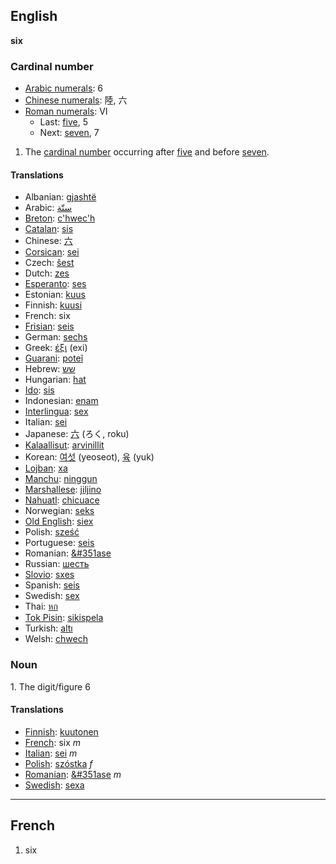 ==English==
'''six'''

===Cardinal number===

*[[w:Arabic Numerals|Arabic numerals]]: 6
*[[w:Chinese numerals|Chinese numerals]]: 陸, 六
*[[w:Roman numerals|Roman numerals]]: VI
**Last: [[five]], 5
**Next: [[seven]], 7

# The [[cardinal number]] occurring after [[five]] and before [[seven]].

====Translations====

*Albanian: [[gjashtë]]
*Arabic: [[ستّة]]
*[[Breton]]: [[c'hwec'h]]
*[[Catalan]]: [[sis]]
*Chinese: [[六]]
*[[Corsican]]: [[sei]]
*Czech: [[šest]]
*Dutch: [[zes]]
*[[Esperanto]]: [[ses]]
*Estonian: [[kuus]]
*Finnish: [[kuusi]]
*French: six
*[[Frisian]]: [[seis]]
*German: [[sechs]]
*Greek: [[έξι]] (exi)
*[[Guarani]]: [[poteĩ]]
*Hebrew: [[שש]]
*Hungarian: [[hat]]
*[[Ido]]: [[sis]]
*Indonesian: [[enam]]
*[[Interlingua]]: [[sex]]
*Italian: [[sei]]
*Japanese: [[六]] (ろく, roku)
*[[Kalaallisut]]: [[arvinillit]]
*Korean: [[여섯]] (yeoseot), [[육]] (yuk)
*[[Lojban]]: [[xa]]
*[[Manchu]]: [[ninggun]]
*[[Marshallese]]: [[jiljino]]
*[[Nahuatl]]: [[chicuace]]
*Norwegian: [[seks]]
*[[Old English]]: [[siex]]
*Polish: [[sześć]]
*Portuguese: [[seis]]
*Romanian: [[&#351ase]]
*Russian: [[шесть]]
*[[Slovio]]: [[sxes]]
*Spanish: [[seis]]
*Swedish: [[sex]]
*Thai: [[หก]]
*[[Tok Pisin]]: [[sikispela]]
*Turkish: [[altı]]
*Welsh: [[chwech]]

===Noun===

1. The digit/figure 6

====Translations====
*[[Finnish]]: [[kuutonen]]
*[[French]]: six ''m''
*[[Italian]]: [[sei]] ''m''
*[[Polish]]: [[szóstka]] ''f''
*[[Romanian]]: [[&#351ase]] ''m''
*[[Swedish]]: [[sexa]]

----

==French==

# six